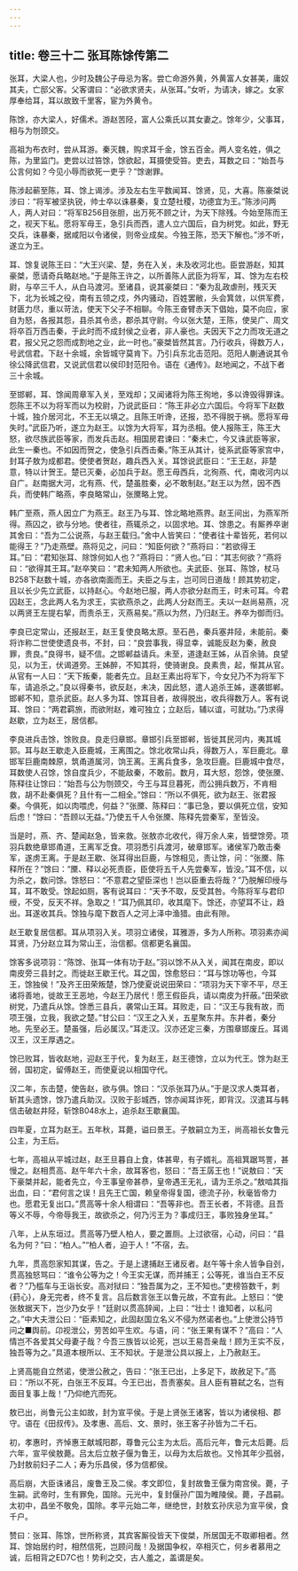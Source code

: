 ```yaml
---
---
---
```

title: 卷三十二 张耳陈馀传第二
---

张耳，大梁人也，少时及魏公子毋忌为客。尝亡命游外黄，外黄富人女甚美，庸奴其夫，亡邸父客。父客谓曰：“必欲求贤夫，从张耳。”女听，为请决，嫁之。女家厚奉给耳，耳以故致千里客，宦为外黄令。 

陈馀，亦大梁人，好儒术。游赵苦陉，富人公乘氏以其女妻之。馀年少，父事耳，相与为刎颈交。 

高祖为布衣时，尝从耳游。秦灭魏，购求耳千金，馀五百金。两人变名姓，俱之陈，为里监门。吏尝以过笞馀，馀欲起，耳摄使受笞。吏去，耳数之曰：“始吾与公言何如？今见小辱而欲死一吏乎？”馀谢罪。 

陈涉起蕲至陈，耳、馀上谒涉。涉及左右生平数闻耳、馀贤，见，大喜。陈豪桀说涉曰：“将军被坚执锐，帅士卒以诛暴秦，复立楚社稷，功德宜为王。”陈涉问两人，两人对曰：“将军B256目张胆，出万死不顾之计，为天下除残。今始至陈而王之，视天下私。愿将军毋王，急引兵而西，遣人立六国后，自为树党。如此，野无交兵，诛暴秦，据咸阳以令诸侯，则帝业成矣。今独王陈，恐天下解也。”涉不听，遂立为王。 

耳、馀复说陈王曰：“大王兴梁、楚，务在入关，未及收河北也。臣尝游赵，知其豪桀，愿请奇兵略赵地。”于是陈王许之，以所善陈人武臣为将军，耳、馀为左右校尉，与卒三千人，从白马渡河。至诸县，说其豪桀曰：“秦为乱政虐刑，残灭天下，北为长城之役，南有五领之戍，外内骚动，百姓罢敝，头会箕敛，以供军费，财匮力尽，重以苛法，使天下父子不相聊。今陈王奋臂赤天下倡始，莫不向应，家自为怒，各报其怨，县杀其令丞，郡杀其守尉。今以张大楚，王陈，使吴广、周文将卒百万西击秦，于此时而不成封侯之业者，非人豪也。夫因天下之力而攻无道之君，报父兄之怨而成割地之业，此一时也。”豪桀皆然其言。乃行收兵，得数万人，号武信君。下赵十余城，余皆城守莫肯下。乃引兵东北击范阳。范阳人蒯通说其令徐公降武信君，又说武信君以侯印封范阳令。语在《通传》。赵地闻之，不战下者三十余城。 

至邯郸，耳、馀闻周章军入关，至戏却；又闻诸将为陈王徇地，多以谗毁得罪诛。怨陈王不以为将军而以为校尉，乃说武臣曰：“陈王非必立六国后。今将军下赵数十城，独介居河北，不王无以填之。且陈王听谗，还报，恐不得脱于祸。愿将军毋失时。”武臣乃听，遂立为赵王。以馀为大将军，耳为丞相。使人报陈王，陈王大怒，欲尽族武臣等家，而发兵击赵。相国房君谏曰：“秦未亡，今又诛武臣等家，此生一秦也。不如因而贺之，使急引兵西击秦。”陈王从其计，徙系武臣等家宫中，封耳子敖为成都君。使使者贺赵，趣兵西入关。耳馀说武臣曰：“王王赵，非楚意，特以计贺王。楚已灭秦，必加兵于赵。愿王毋西兵，北徇燕、代，南收河内以自广。赵南据大河，北有燕、代，楚虽胜秦，必不敢制赵。”赵王以为然，因不西兵，而使韩广略燕，李良略常山，张黡略上党。 

韩广至燕，燕人因立广为燕王。赵王乃与耳、馀北略地燕界。赵王间出，为燕军所得。燕囚之，欲与分地。使者往，燕辄杀之，以固求地。耳、馀患之。有厮养卒谢其舍曰：“吾为二公说燕，与赵王载归。”舍中人皆笑曰：“使者往十辈皆死，若何以能得王？”乃走燕壁。燕将见之，问曰：“知臣何欲？”燕将曰：“若欲得王耳。”曰：“君知张耳、除馀何如人也？”燕将曰：“贤人也。”曰：“其志何欲？”燕将曰：“欲得其王耳。”赵卒笑曰：“君未知两人所欲也。夫武臣、张耳、陈馀，杖马B258下赵数十城，亦各欲南面而王。夫臣之与主，岂可同日道哉！顾其势初定，且以长少先立武臣，以持赵心。今赵地已服，两人亦欲分赵而王，时未可耳。今君囚赵王，念此两人名为求王，实欲燕杀之，此两人分赵而王。夫以一赵尚易燕，况以两贤王左提右挈，而责杀王，灭燕易矣。”燕以为然，乃归赵王。养卒为御而归。 

李良已定常山，还报赵王，赵王复使良略太原。至石邑，秦兵塞井陉，未能前。秦将诈称二世使使遗良书，不封，曰：“良尝事我，得显幸，诚能反赵为秦，赦良罪，贵良。”良得书，疑不信。之邯郸益请兵。未至，道逢赵王姊，从百余骑。良望见，以为王，伏谒道旁。王姊醉，不知其将，使骑谢良。良素贵，起，惭其从官。从官有一人曰：“天下叛秦，能者先立。且赵王素出将军下，今女兒乃不为将军下车，请追杀之。”良以得秦书，欲反赵，未决，因此怒，遣人追杀王姊，遂袭邯郸。邯郸不知，意杀武臣。赵人多为耳、馀耳目者，故得脱出，收兵得数万人。客有说耳、馀曰：“两君羁旅，而欲附赵，难可独立；立赵后，辅以谊，可就功。”乃求得赵歇，立为赵王，居信都。 

李良进兵击馀，馀败良。良走归章邯。章邯引兵至邯郸，皆徙其民河内，夷其城郭。耳与赵王歇走入臣鹿城，王离围之。馀北收常山兵，得数万人，军巨鹿北。章邯军巨鹿南棘原，筑甬道属河，饷王离。王离兵食多，急攻巨鹿。巨鹿城中食尽，耳数使人召馀，馀自度兵少，不能敌秦，不敢前。数月，耳大怒，怨馀，使张黡、陈释往让馀曰：“始吾与公为刎颈交，今王与耳旦暮死，而公拥兵数万，不肯相救，胡不赴秦俱死？且什有一二相全。”馀曰：“所以不俱死，欲为赵王、张君报秦。今俱死，如以肉喂虎，何益？”张黡、陈释曰：“事已急，要以俱死立信，安知后虑！”馀曰：“吾顾以无益。”乃使五千人令张黡、陈释先尝秦军，至皆没。 

当是时，燕、齐、楚闻赵急，皆来救。张敖亦北收代，得万余人来，皆壁馀旁。项羽兵数绝章邯甬道，王离军乏食。项羽悉引兵渡河，破章邯军。诸侯军乃敢击秦军，遂虏王离。于是赵王歇、张耳得出巨鹿，与馀相见，责让馀，问：“张黡、陈释所在？”馀曰：“黡、释以必死责臣，臣使将五千人先尝秦军，皆没。”耳不信，以为杀之，数问馀。馀怒曰：“不意君之望臣深也！岂以臣重去将哉？”乃脱解印绶与耳，耳不敢受。馀起如厕，客有说耳曰：“天予不取，反受其咎。今陈将军与君印绶，不受，反天不祥。急取之！”耳乃佩其印，收其麾下。馀还，亦望耳不让，趋出。耳遂收其兵。馀独与麾下数百人之河上泽中渔猎。由此有隙。 

赵王歇复居信都。耳从项羽入关。项羽立诸侯，耳雅游，多为人所称。项羽素亦闻耳贤，乃分赵立耳为常山王，治信都。信都更名襄国。 

馀客多说项羽：“陈馀、张耳一体有功于赵。”羽以馀不从入关，闻其在南皮，即以南皮旁三县封之。而徙赵王歇王代。耳之国，馀愈怒曰：“耳与馀功等也，今耳王，馀独侯！”及齐王田荣叛楚，馀乃使夏说说田荣曰：“项羽为天下宰不平，尽王诸将善地，徙故王王恶地，今赵王乃居代！愿王假臣兵，请以南皮为扞蔽。”田荣欲树党，乃遣兵从馀。馀悉三县兵，袭常山王耳。耳败走，曰：“汉王与我有故，而项王强，立我，我欲之楚。”甘公曰：“汉王之入关，五星聚东井。东井者，秦分地。先至必王。楚虽强，后必属汉。”耳走汉。汉亦还定三秦，方围章邯废丘。耳谒汉王，汉王厚遇之。 

馀已败耳，皆收赵地，迎赵王于代，复为赵王，赵王德馀，立以为代王。馀为赵王弱，国初定，留傅赵王，而使夏说以相国守代。 

汉二年，东击楚，使告赵，欲与俱。馀曰：“汉杀张耳乃从。”于是汉求人类耳者，斩其头遗馀，馀乃遣兵助汉。汉败于彭城西，馀亦闻耳诈死，即背汉。汉遣耳与韩信击破赵井陉，斩馀B048水上，追杀赵王歇襄国。 

四年夏，立耳为赵王。五年秋，耳薨，谥曰景王。子敖嗣立为王，尚高祖长女鲁元公主，为王后。 

七年，高祖从平城过赵，赵王旦暮自上食，体甚卑，有子婿礼。高祖箕踞骂詈，甚慢之。赵相贯高、赵午年六十余，故耳客也，怒曰：“吾王孱王也！”说敖曰：“天下豪桀并起，能者先立，今王事皇帝甚恭，皇帝遇王无礼，请为王杀之。”敖啮其指出血，曰：“君何言之误！且先王亡国，赖皇帝得复国，德流子孙，秋毫皆帝力也。愿君无复出口。”贯高等十余人相谓曰：“吾等非也。吾王长者，不背德。且吾等义不辱，今帝辱我王，故欲杀之，何乃污王为？事成归王，事败独身坐耳。” 

八年，上从东垣过。贯高等乃壁人柏人，要之置厕。上过欲宿，心动，问曰：“县名为何？”曰：“柏人。”“柏人者，迫于人！”不宿，去。 

九年，贯高怨家知其谋，告之。于是上逮捕赵王诸反者。赵午等十余人皆争自刭，贯高独怒骂曰：“谁令公等为之！今王实无谋，而并捕王；公等死，谁当白王不反者？”乃槛车与王诣长安。高对狱曰：“独吾属为之，王不知也。”吏榜笞数千，刺{葑心}，身无完者，终不复言。吕后数言张王以鲁元故，不宜有此。上怒曰：“使张敖据天下，岂少乃女乎！”廷尉以贯高辞闻，上曰：“壮士！谁知者，以私问之。”中大夫泄公曰：“臣素知之，此固赵国立名义不侵为然诺者也。”上使泄公持节问之■舆前。卬视泄公，劳苦如平生欢。与语，问：“张王果有谋不？”高曰：“人情岂不各爱其父母妻子哉？今吾三族皆以论死，岂以王易吾亲哉！顾为王实不反，独吾等为之。”具道本根所以、王不知状。于是泄公具以报上，上乃赦赵王。 

上贤高能自立然诺，使泄公赦之，告曰：“张王已出，上多足下，故赦足下。”高曰：“所以不死，白张王不反耳。今王已出，吾责塞矣。且人臣有篡弑之名，岂有面目复事上哉！”乃仰绝亢而死。 

敖已出，尚鲁元公主如故，封为宣平侯。于是上贤张王诸客，皆以为诸侯相、郡守。语在《田叔传》。及孝惠、高后、文、景时，张王客子孙皆为二千石。 

初，孝惠时，齐悼惠王献城阳郡，尊鲁元公主为太后。高后元年，鲁元太后薨。后六年，宣平侯敖薨。吕太后立敖子偃为鲁王，以母为太后故也。又怜其年少孤弱，乃封敖前妇子二人；寿为乐昌侯，侈为信都侯。 

高后崩，大臣诛诸吕，废鲁王及二侯。孝文即位，复封故鲁王偃为南宫侯。薨，子生嗣。武帝时，生有罪免，国除。元光中，复封偃孙广国为睢陵侯。薨，子昌嗣。太初中，昌坐不敬免，国除。孝平元始二年，继绝世，封敖玄孙庆忌为宣平侯，食千户。 

赞曰：张耳、陈馀，世所称贤，其宾客厮役皆天下俊桀，所居国无不取卿相者。然耳、馀始居约时，相然信死，岂顾问哉！及据国争权，卒相灭亡，何乡者慕用之诚，后相背之ED7C也！势利之交，古人羞之，盖谓是矣。 

